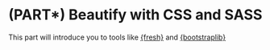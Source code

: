 # (PART\*) Beautify with CSS and SASS {-}

This part will introduce you to tools like [{fresh}](https://dreamrs.github.io/fresh/index.html) and [{bootstraplib}](https://rstudio.github.io/bootstraplib/index.html)